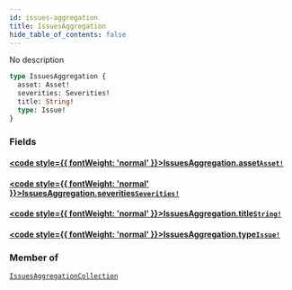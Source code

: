 ```yaml
---
id: issues-aggregation
title: IssuesAggregation
hide_table_of_contents: false
---
```








No description

```graphql
type IssuesAggregation {
  asset: Asset!
  severities: Severities!
  title: String!
  type: Issue!
}
```


### Fields

#### [<code style={{ fontWeight: 'normal' }}>IssuesAggregation.<b>asset</b></code>](#)<Bullet />[`Asset!`](/api/graphql/documentation/objects/asset) <Badge class="secondary" text="non-null"/> <Badge class="secondary" text="object"/>
> 
> 

#### [<code style={{ fontWeight: 'normal' }}>IssuesAggregation.<b>severities</b></code>](#)<Bullet />[`Severities!`](/api/graphql/documentation/objects/severities) <Badge class="secondary" text="non-null"/> <Badge class="secondary" text="object"/>
> 
> 

#### [<code style={{ fontWeight: 'normal' }}>IssuesAggregation.<b>title</b></code>](#)<Bullet />[`String!`](/api/graphql/documentation/scalars/string) <Badge class="secondary" text="non-null"/> <Badge class="secondary" text="scalar"/>
> 
> 

#### [<code style={{ fontWeight: 'normal' }}>IssuesAggregation.<b>type</b></code>](#)<Bullet />[`Issue!`](/api/graphql/documentation/enums/issue) <Badge class="secondary" text="non-null"/> <Badge class="secondary" text="enum"/>
> 
> 



### Member of

[`IssuesAggregationCollection`](/api/graphql/documentation/objects/issues-aggregation-collection)  <Badge class="secondary" text="object"/>



